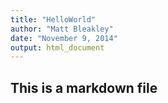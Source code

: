 ```yaml
---
title: "HelloWorld"
author: "Matt Bleakley"
date: "November 9, 2014"
output: html_document
---
```


## This is a markdown file